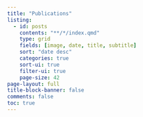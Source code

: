 ```yaml
---
title: "Publications"
listing:
  - id: posts
    contents: "**/*/index.qmd"
    type: grid
    fields: [image, date, title, subtitle]
    sort: "date desc"
    categories: true
    sort-ui: true
    filter-ui: true
    page-size: 42     
page-layout: full
title-block-banner: false
comments: false
toc: true
---
```



::: {#posts}
:::
